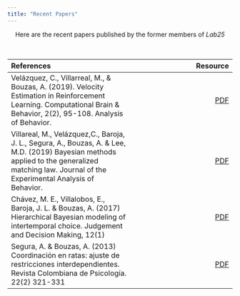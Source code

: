```yaml
---
title: "Recent Papers"
---
```


<center> <p1>  Here are the recent papers  published by the former members of <i> Lab25 </i> </center>
</br>

+---------------------------------------------------------------------------------------+------------------------------------------------------------------------+ 
| References                                                                            | Resource                                                               | 
+:======================================================================================+=======================================================================:+
| Velázquez, C., Villarreal, M., & Bouzas, A. (2019). Velocity Estimation in            | [PDF](https://www.biorxiv.org/content/10.1101/432492v3)                |    
| Reinforcement Learning. Computational Brain & Behavior, 2(2), 95-108.                 |                                                                        |   
| Analysis of Behavior.                                                                 |                                                                        |
+---------------------------------------------------------------------------------------+------------------------------------------------------------------------+ 
| Villareal, M., Velázquez,C., Baroja, J. L., Segura, A., Bouzas, A. & Lee, M.D. (2019) | [PDF](https://psycnet.apa.org/record/2019-09657-001)                   |    
| Bayesian methods applied to the generalized matching law. Journal of the Experimental |                                                                        |   
| Analysis of Behavior.                                                                 |                                                                        |
+---------------------------------------------------------------------------------------+------------------------------------------------------------------------+ 
| Chávez, M. E., Villalobos, E., Baroja, J. L. & Bouzas, A. (2017) Hierarchical         | [PDF](https://link.springer.com/article/10.1007/s42113-019-00026-1)    |
| Bayesian modeling of intertemporal choice. Judgement and Decision Making, 12(1)       |                                                                        |
+---------------------------------------------------------------------------------------+------------------------------------------------------------------------+ 
| Segura, A. & Bouzas, A. (2013) Coordinación en ratas: ajuste de restricciones         | [PDF](https://dialnet.unirioja.es/servlet/articulo?codigo=4703321)     |
| interdependientes. Revista Colombiana de Psicología. 22(2) 321-331                    |                                                                        |
+---------------------------------------------------------------------------------------+------------------------------------------------------------------------+ 








